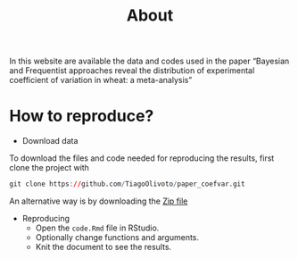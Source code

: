 % About
In this website are available the data and codes used in the paper "Bayesian and Frequentist approaches reveal the distribution of experimental coefficient of variation in wheat: a meta-analysis"


# How to reproduce? {-}

* Download data

To download the files and code needed for reproducing the results, first clone the project with

```r
git clone https://github.com/TiagoOlivoto/paper_coefvar.git
```

An alternative way is by downloading the [Zip file](https://github.com/TiagoOlivoto/paper_coefvar/archive/refs/heads/main.zip)

* Reproducing
   - Open the `code.Rmd` file in RStudio.
   - Optionally change functions and arguments.
   - Knit the document to see the results.
